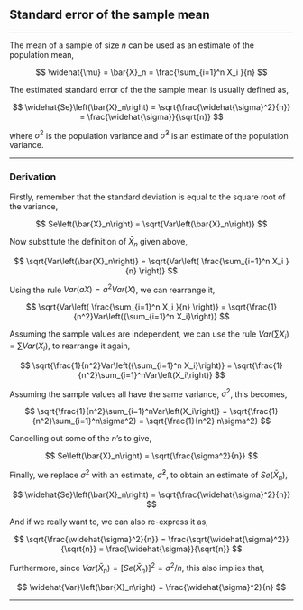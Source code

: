
## Standard error of the sample mean

********************************************************************************

The mean of a sample of size $n$ can be used as an estimate of the population mean,

$$ \widehat{\mu} = \bar{X}_n = \frac{\sum_{i=1}^n X_i }{n} $$

The estimated standard error of the the sample mean is usually defined as,

$$ \widehat{Se}\left(\bar{X}_n\right) = \sqrt{\frac{\widehat{\sigma}^2}{n}} = \frac{\widehat{\sigma}}{\sqrt{n}} $$

where $\sigma^2$ is the population variance and $\widehat{\sigma}^2$ is an estimate of the population variance.

********************************************************************************

### Derivation

Firstly, remember that the standard deviation is equal to the square root of the variance,

$$ Se\left(\bar{X}_n\right) = \sqrt{Var\left(\bar{X}_n\right)} $$

Now substitute the definition of $\bar{X}_n$ given above,

$$ \sqrt{Var\left(\bar{X}_n\right)} = \sqrt{Var\left( \frac{\sum_{i=1}^n X_i }{n} \right)} $$

Using the rule $Var(aX) = a^2Var(X)$, we can rearrange it,

$$ \sqrt{Var\left( \frac{\sum_{i=1}^n X_i }{n} \right)} = \sqrt{\frac{1}{n^2}Var\left({\sum_{i=1}^n X_i}\right)} $$

Assuming the sample values are independent, we can use the rule $Var(\sum X_i) = \sum Var(X_i)$, to rearrange it again,

$$ \sqrt{\frac{1}{n^2}Var\left({\sum_{i=1}^n X_i}\right)} = \sqrt{\frac{1}{n^2}\sum_{i=1}^nVar\left(X_i\right)} $$

Assuming the sample values all have the same variance, $\sigma^2$, this becomes,

$$ \sqrt{\frac{1}{n^2}\sum_{i=1}^nVar\left(X_i\right)} = \sqrt{\frac{1}{n^2}\sum_{i=1}^n\sigma^2} = \sqrt{\frac{1}{n^2} n\sigma^2} $$

Cancelling out some of the $n$'s to give,

$$ Se\left(\bar{X}_n\right) = \sqrt{\frac{\sigma^2}{n}} $$

Finally, we replace $\sigma^2$ with an estimate, $\widehat{\sigma}^2$, to obtain an estimate of $Se\left(\bar{X}_n\right)$,

$$ \widehat{Se}\left(\bar{X}_n\right) = \sqrt{\frac{\widehat{\sigma}^2}{n}} $$

And if we really want to, we can also re-express it as,

$$ \sqrt{\frac{\widehat{\sigma}^2}{n}} = \frac{\sqrt{\widehat{\sigma}^2}}{\sqrt{n}} = \frac{\widehat{\sigma}}{\sqrt{n}} $$

Furthermore, since $Var\left(\bar{X}_n\right) = \left[Se\left(\bar{X}_n\right)\right]^2 = \sigma^2/n$, this also implies that,

$$ \widehat{Var}\left(\bar{X}_n\right) = \frac{\widehat{\sigma}^2}{n} $$

********************************************************************************
